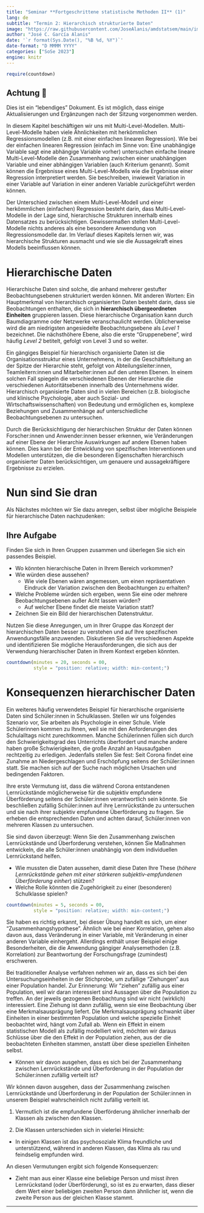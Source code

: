 ```yaml
---
title: "Seminar **Fortgeschrittene statistische Methoden II** (1)"
lang: de
subtitle: "Termin 2: Hierarchisch strukturierte Daten"
image: "https://raw.githubusercontent.com/JoseAlanis/amdstatsem/main/images/mlm_fig.png"
author: "José C. García Alanis"
date: '`r format(Sys.Date(), "%B %d, %Y")`'
date-format: "D MMMM YYYY"
categories: ["SoSe 2023"]
engine: knitr
---
```


```r
require(countdown)
```

::: callout-note
## Achtung 🚧

Dies ist ein "lebendiges" Dokument. Es ist möglich, dass einige Aktualisierungen und Ergänzungen nach der Sitzung vorgenommen werden.
:::

::: justify
In diesem Kapitel beschäftigen wir uns mit Multi-Level-Modellen. Multi-Level-Modelle haben viele Ähnlichkeiten mit herkömmlichen Regressionsmodellen (z.B. mit einer einfachen linearen Regression). Wie bei der einfachen linearen Regression (einfach im Sinne von: Eine unabhängige Variable sagt eine abhängige Variable vorher) untersuchen einfache lineare Multi-Level-Modelle den Zusammenhang zwischen einer unabhängigen Variable und einer abhängigen Variablen (auch Kriterium genannt). Somit können die Ergebnisse eines Multi-Level-Modells wie die Ergebnisse einer Regression interpretiert werden. Sie beschreiben, inwieweit Variation in einer Variable auf Variation in einer anderen Variable zurückgeführt werden können.

Der Unterschied zwischen einem Multi-Level-Modell und einer herkömmlichen (einfachen) Regression besteht darin, dass Multi-Level-Modelle in der Lage sind, hierarchische Strukturen innerhalb eines Datensatzes zu berücksichtigen. Gewissermaßen stellen Multi-Level-Modelle nichts anderes als eine besondere Anwendung von Regressionsmodelle dar. Im Verlauf dieses Kapitels lernen wir, was hierarchische Strukturen ausmacht und wie sie die Aussagekraft eines Modells beeinflussen können.


:::

# Hierarchische Daten

::: justify
Hierarchische Daten sind solche, die anhand mehrerer gestufter Beobachtungsebenen strukturiert werden können. Mit anderen Worten: Ein Hauptmerkmal von hierarchisch organisierten Daten besteht darin, dass sie Beobachtungen enthalten, die sich in **hierarchisch übergeordneten Einheiten** gruppieren lassen. Diese hierarchische Organisation kann durch Baumdiagramme oder Netzwerke veranschaulicht werden. Üblicherweise wird die am niedrigsten angesiedelte Beobachtungsebene als *Level 1* bezeichnet. Die nächsthöhere Ebene, also die erste "Gruppenebene", wird häufig *Level 2* betitelt, gefolgt von Level 3 und so weiter.

Ein gängiges Beispiel für hierarchisch organisierte Daten ist die Organisationsstruktur eines Unternehmens, in der die Geschäftsleitung an der Spitze der Hierarchie steht, gefolgt von Abteilungsleiter:innen, Teamleitern:innen und Mitarbeiter:innen auf den unteren Ebenen. In einem solchen Fall spiegeln die verschiedenen Ebenen der Hierarchie die verschiedenen Autoritätsebenen innerhalb des Unternehmens wider. Hierarchisch organisierte Daten sind in vielen Bereichen (z.B. biologische und klinische Psychologie, aber auch Sozial- und Wirtschaftswissenschaften) von Bedeutung und ermöglichen es, komplexe Beziehungen und Zusammenhänge auf unterschiedliche Beobachtungsebenen zu untersuchen.

Durch die Berücksichtigung der hierarchischen Struktur der Daten können Forscher:innen und Anwender:innen besser erkennen, wie Veränderungen auf einer Ebene der Hierarchie Auswirkungen auf andere Ebenen haben können. Dies kann bei der Entwicklung von spezifischen Interventionen und Modellen unterstützen, die die besonderen Eigenschaften hierarchisch organisierter Daten berücksichtigen, um genauere und aussagekräftigere Ergebnisse zu erzielen.

:::

# Nun sind Sie dran

::: justify
Als Nächstes möchten wir Sie dazu anregen, selbst über mögliche Beispiele für hierarchische Daten nachzudenken:
:::

## Ihre Aufgabe

::: justify
Finden Sie sich in Ihren Gruppen zusammen und überlegen Sie sich ein passendes Beispiel.
:::

::: customIndent
-   Wo könnten hierarchische Daten in Ihrem Bereich vorkommen?
-   Wie würden diese aussehen?
    -   Wie viele Ebenen wären angemessen, um einen repräsentativen Eindruck der Variation zwischen den Beobachtungen zu erhalten?
-   Welche Probleme würden sich ergeben, wenn Sie eine oder mehrere Beobachtungsebenen außer Acht lassen würden?
    -   Auf welcher Ebene findet die meiste Variation statt?
-   Zeichnen Sie ein Bild der hierarchischen Datenstruktur.
:::

::: justify
Nutzen Sie diese Anregungen, um in Ihrer Gruppe das Konzept der hierarchischen Daten besser zu verstehen und auf Ihre spezifischen Anwendungsfälle anzuwenden. Diskutieren Sie die verschiedenen Aspekte und identifizieren Sie mögliche Herausforderungen, die sich aus der Verwendung hierarchischer Daten in Ihrem Kontext ergeben könnten.
:::

```r
countdown(minutes = 20, seconds = 00,
          style = "position: relative; width: min-content;")
```

# Konsequenzen hierarchischer Daten

::: justify
Ein weiteres häufig verwendetes Beispiel für hierarchische organisierte Daten sind Schüler:innen in Schulklassen. Stellen wir uns folgendes Szenario vor, Sie arbeiten als Psychologie in einer Schule. Viele Schülerinnen kommen zu Ihnen, weil sie mit den Anforderungen des Schulalltags nicht zurechtkommen. Manche Schülerinnen füllen sich durch den Schwierigkeitsgrad des Unterrichts überfordert und manche andere haben große Schwierigkeiten, die große Anzahl an Hausaufgaben rechtzeitig zu erledigen. Jedenfalls stellen Sie fest: Seit Corona findet eine Zunahme an Niedergeschlagen und Erschöpfung seitens der Schüler:innen statt. Sie machen sich auf der Suche nach möglichen Ursachen und bedingenden Faktoren.

Ihre erste Vermutung ist, dass die während Corona entstandenen Lernrückstände möglicherweise für die subjektiv empfundene Überförderung seitens der Schüler:innen verantwortlich sein könnte. Sie beschließen zufällig Schüler:innen auf ihre Lernrückstände zu untersuchen und sie nach ihrer subjektiv empfundene Überförderung zu fragen. Sie erheben die entsprechenden Daten und achten darauf, Schüler:innen von mehreren Klassen zu untersuchen.

Sie sind davon überzeugt: Wenn Sie den Zusammenhang zwischen Lernrückstände und Überforderung verstehen, können Sie Maßnahmen entwickeln, die alle Schüler:innen unabhängig von dem individuellen Lernrückstand helfen.

:::

::: customIndent
- Wie mussten die Daten aussehen, damit diese Daten Ihre These (*höhere Lernrückstände gehen mit einer stärkeren subjektiv-empfundenen Überförderung einher*) stützen?
- Welche Rolle könnten die Zugehörigkeit zu einer (besonderen) Schulklasse spielen?
:::

```r
countdown(minutes = 5, seconds = 00,
          style = "position: relative; width: min-content;")
```

::: justify
Sie haben es richtig erkannt, bei dieser Übung handelt es sich, um einer “Zusammenhangshypothese”. Ähnlich wie bei einer Korrelation, gehen also davon aus, dass Veränderung in einer Variable, mit Veränderung in einer anderen Variable einhergeht. Allerdings enthält unser Beispiel einige Besonderheiten, die die Anwendung gängiger Analysemethoden (z.B. Korrelation) zur Beantwortung der Forschungsfrage (zumindest) erschweren.

Bei traditioneller Analyse verfahren nehmen wir an, dass es sich bei den Untersuchungseinheiten in der Stichprobe, um zufällige “Ziehungen” aus einer Population handel. Zur Erinnerung: Wir “ziehen” zufällig aus einer Population, weil wir daran interessiert sind Aussagen über die Population zu treffen. An der jeweils gezogenen Beobachtung sind wir nicht (wirklich) interessiert. Eine Ziehung ist dann zufällig, wenn sie eine Beobachtung über eine Merkmalsausprägung liefert. Die Merkmalsausprägung schwankt über Einheiten in einer bestimmten Population und welche spezielle Einheit beobachtet wird, hängt vom Zufall ab. Wenn ein Effekt in einem statistischen Modell als zufällig modelliert wird, möchten wir daraus Schlüsse über die den Effekt in der Population ziehen, aus der die beobachteten Einheiten stammen, anstatt über diese speziellen Einheiten selbst.

:::

::: customIndent
- Können wir davon ausgehen, dass es sich bei der Zusammenhang zwischen Lernrückstände und Überforderung in der Population der Schüler:innen zufällig verteilt ist?
:::

::: justify
Wir können davon ausgehen, dass der Zusammenhang zwischen Lernrückstände und Überforderung in der Population der Schüler:innen in unserem Beispiel wahrscheinlich nicht zufällig verteilt ist.
:::

::: customIndent
1. Vermutlich ist die empfundene Überförderung ähnlicher innerhalb der Klassen als zwischen den Klassen.

2. Die Klassen unterschieden sich in vielerlei Hinsicht:
  - In einigen Klassen ist das psychosoziale Klima freundliche und unterstützend, während in anderen Klassen, das Klima als rau und feindselig empfunden wird.
:::

::: justify
An diesen Vermutungen ergibt sich folgende Konsequenzen:
:::

:::customIndent
- Zieht man aus einer Klasse eine beliebige Person und misst ihren Lernrückstand (oder Überförderung), so ist es zu erwarten, dass dieser dem Wert einer beliebigen zweiten Person dann ähnlicher ist, wenn die zweite Person aus der gleichen Klasse stammt.
:::

---
